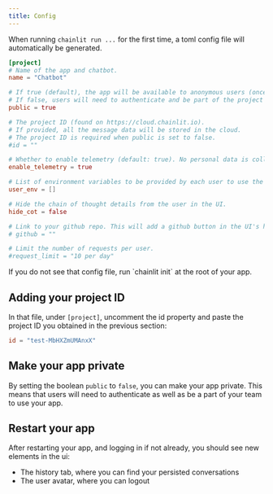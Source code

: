 ```yaml
---
title: Config
---
```


When running `chainlit run ...` for the first time, a toml config file will automatically be generated.

```toml config.toml
[project]
# Name of the app and chatbot.
name = "Chatbot"

# If true (default), the app will be available to anonymous users (once deployed).
# If false, users will need to authenticate and be part of the project to use the app.
public = true

# The project ID (found on https://cloud.chainlit.io).
# If provided, all the message data will be stored in the cloud.
# The project ID is required when public is set to false.
#id = ""

# Whether to enable telemetry (default: true). No personal data is collected.
enable_telemetry = true

# List of environment variables to be provided by each user to use the app.
user_env = []

# Hide the chain of thought details from the user in the UI.
hide_cot = false

# Link to your github repo. This will add a github button in the UI's header.
# github = ""

# Limit the number of requests per user.
#request_limit = "10 per day"
```

<Note>
  If you do not see that config file, run `chainlit init` at the root of your
  app.
</Note>

## Adding your project ID

In that file, under `[project]`, uncomment the id property and paste the project ID you obtained in the previous section:

```toml
id = "test-MbHXZmUMAnxX"
```

## Make your app private

By setting the boolean `public` to `false`, you can make your app private. This means that users will need to authenticate as well as be a part of your team to use your app.

## Restart your app

After restarting your app, and logging in if not already, you should see new elements in the ui:

- The history tab, where you can find your persisted conversations
- The user avatar, where you can logout
